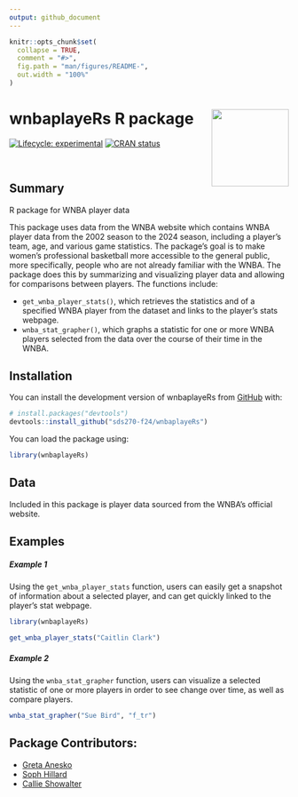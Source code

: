 ```yaml
---
output: github_document
---
```


<!-- README.md is generated from README.Rmd. Please edit that file -->

```r
knitr::opts_chunk$set(
  collapse = TRUE,
  comment = "#>",
  fig.path = "man/figures/README-",
  out.width = "100%"
)
```

# wnbaplayeRs R package <img src='data-raw/wnba_sticker.png' align="right" height="139"/>

<!-- badges: start -->
[![Lifecycle: experimental](https://img.shields.io/badge/lifecycle-experimental-orange.svg)](https://lifecycle.r-lib.org/articles/stages.html#experimental)
[![CRAN status](https://www.r-pkg.org/badges/version/packageName)](https://CRAN.R-project.org/package=packageName)
<!-- badges: end -->


<br>

## Summary

R package for WNBA player data

This package uses data from the WNBA website which contains WNBA player data from the 2002 season to the 2024 season, including a player's team, age, and various game statistics. The package's goal is to make women's professional basketball more accessible to the general public, more specifically, people who are not already familiar with the WNBA. The package does this by summarizing and visualizing player data and allowing for comparisons between players. The functions include:

- `get_wnba_player_stats()`, which retrieves the statistics and of a specified WNBA player from the dataset and links to the player's stats webpage.
- `wnba_stat_grapher()`, which graphs a statistic for one or more WNBA players selected from the data over the course of their time in the WNBA.


## Installation

You can install the development version of wnbaplayeRs from [GitHub](https://github.com/) with:

``` r
# install.packages("devtools")
devtools::install_github("sds270-f24/wnbaplayeRs")
```

You can load the package using:

``` r
library(wnbaplayeRs)
```

## Data

Included in this package is player data sourced from the WNBA's official website.

## Examples

##### Example 1

Using the `get_wnba_player_stats` function, users can easily get a snapshot of information about a selected player, and can get quickly linked to the player's stat webpage. 

```r
library(wnbaplayeRs)

get_wnba_player_stats("Caitlin Clark")

```

##### Example 2

Using the `wnba_stat_grapher` function, users can visualize a selected statistic of one or more players in order to see change over time, as well as compare players. 

```r
wnba_stat_grapher("Sue Bird", "f_tr")
```



## Package Contributors:

-   [Greta Anesko](https://github.com/ganesko)
-   [Soph Hillard](https://github.com/s0ph1ah)
-   [Callie Showalter](https://github.com/callieshow)